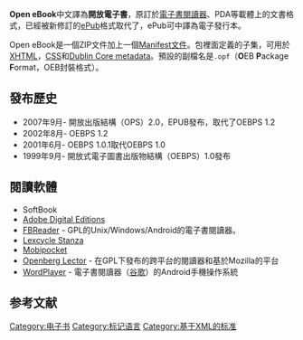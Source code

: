 {{refimprove|time=2018-10-01T00:39:03+00:00}}
{{noteTA
|G1=IT
}}
{{Infobox file format
| name = Open eBook Publication Structure (OEBPS)
| icon = 
| screenshot =
| caption =
| extension = .opf
| mime = application/oebps-package+xml<ref>{{cite web |url=http://www.idpf.org/2007/opf/OPF_2.0_final_spec.html |title=存档副本 |accessdate=2009-06-04 |deadurl=yes |archiveurl=https://web.archive.org/web/20090604120716/http://www.idpf.org/2007/opf/OPF_2.0_final_spec.html |archivedate=2009-06-04 }}</ref>
| magic =
| released = {{release date and age|1999}}
| standard = 
| url = [http://www.idpf.org/ Open eBook Forum]
| logo =
| type code =
| uniform type =
| owner = Open eBook Forum
| latest release version = Open eBook Publication Structure (OEBPS) 2.0
| latest release date = {{release date|2007|09}}
| genre = e-Book [[file_format|file format]]
| container for = 
| contained by = OEB Package Format ([[ZIP_(file_format)|ZIP]])
| extended from = [[XML|XML]], defined subset of [[XHTML|XHTML]], [[Cascading_Style_Sheets|CSS]], [[都柏林核心|Dublin Core]]
| extended to = [[EPUB|EPUB]] electronic publication standard
}}
'''Open eBook'''中文譯為'''開放電子書'''，原訂於[[電子書閱讀器|電子書閱讀器]]、PDA等載體上的文書格式，已經被新修訂的[[EPUB|ePub]]格式取代了，ePub可中譯為電子發行本。

Open eBook是一個ZIP文件加上一個[[Manifest文件|Manifest文件]]。包裡面定義的子集，可用於[[XHTML|XHTML]]，[[CSS|CSS]]和[[都柏林核心|Dublin Core metadata]]。預設的副檔名是<code>.opf</code>（'''O'''EB '''P'''ackage '''F'''ormat，OEB封裝格式）。

==發布歷史==
* 2007年9月- 開放出版結構（OPS）2.0，EPUB發布，取代了OEBPS 1.2
* 2002年8月- OEBPS 1.2
* 2001年6月- OEBPS 1.0.1取代OEBPS 1.0
* 1999年9月- 開放式電子圖書出版物結構（OEBPS）1.0發布

==閱讀軟體==
* SoftBook
* [[Adobe_Digital_Editions|Adobe Digital Editions]]
* [[FBReader|FBReader]] - GPL的Unix/Windows/Android的電子書閱讀器。
* [[Lexcycle_Stanza|Lexcycle Stanza]]
* [[Mobipocket|Mobipocket]]
* [[Openberg_Lector|Openberg Lector]] - 在GPL下發布的跨平台的閱讀器和基於Mozilla的平台
* [[WordPlayer|WordPlayer]] - 電子書閱讀器（[[谷歌|谷歌]]）的Android手機操作系統

== 参考文献 ==
{{Reflist}}

[[Category:电子书|Category:电子书]]
[[Category:标记语言|Category:标记语言]]
[[Category:基于XML的标准|Category:基于XML的标准]]

{{standard-stub}}